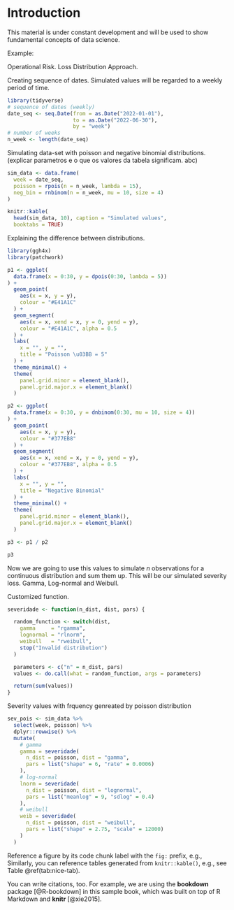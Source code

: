 # Introduction {#intro}

This material is under constant development and will be used to show fundamental concepts of data science.

Example:

Operational Risk. Loss Distribution Approach.

Creating sequence of dates. Simulated values will be regarded to a weekly period of time.

```r
library(tidyverse)
# sequence of dates (weekly)
date_seq <- seq.Date(from = as.Date("2022-01-01"),
                     to = as.Date("2022-06-30"),
                     by = "week")
# number of weeks
n_week <- length(date_seq)
```

Simulating data-set with poisson and negative binomial distributions.
(explicar parametros e o que os valores da tabela significam. abc)
```r
sim_data <- data.frame(
  week = date_seq,
  poisson = rpois(n = n_week, lambda = 15),
  neg_bin = rnbinom(n = n_week, mu = 10, size = 4)
)

knitr::kable(
  head(sim_data, 10), caption = "Simulated values",
  booktabs = TRUE)
```

Explaining the difference between distributions.

```r
library(ggh4x)
library(patchwork)

p1 <- ggplot(
  data.frame(x = 0:30, y = dpois(0:30, lambda = 5))
) +
  geom_point(
    aes(x = x, y = y),
    colour = "#E41A1C"
  ) +
  geom_segment(
    aes(x = x, xend = x, y = 0, yend = y),
    colour = "#E41A1C", alpha = 0.5
  ) +
  labs(
    x = "", y = "",
    title = "Poisson \u03BB = 5"
  ) +
  theme_minimal() +
  theme(
    panel.grid.minor = element_blank(),
    panel.grid.major.x = element_blank()
  )

p2 <- ggplot(
  data.frame(x = 0:30, y = dnbinom(0:30, mu = 10, size = 4))
) +
  geom_point(
    aes(x = x, y = y),
    colour = "#377EB8"
  ) +
  geom_segment(
    aes(x = x, xend = x, y = 0, yend = y),
    colour = "#377EB8", alpha = 0.5
  ) +
  labs(
    x = "", y = "",
    title = "Negative Binomial"
  ) +
  theme_minimal() +
  theme(
    panel.grid.minor = element_blank(),
    panel.grid.major.x = element_blank()
  )

p3 <- p1 / p2

p3
```
Now we are going to use this values to simulate $n$ observations for a continuous distribution and sum them up.
This will be our simulated severity loss.
Gamma, Log-normal and Weibull.

Customized function.


```r
severidade <- function(n_dist, dist, pars) {

  random_function <- switch(dist,
    gamma     = "rgamma",
    lognormal = "rlnorm",
    weibull   = "rweibull",
    stop("Invalid distribution")
  )

  parameters <- c("n" = n_dist, pars)
  values <- do.call(what = random_function, args = parameters)

  return(sum(values))
}
```

Severity values with frquency genreated by poisson distribution
```r

sev_pois <- sim_data %>%
  select(week, poisson) %>%
  dplyr::rowwise() %>%
  mutate(
    # gamma
    gamma = severidade(
      n_dist = poisson, dist = "gamma",
      pars = list("shape" = 6, "rate" = 0.0006)
    ),
    # log-normal
    lnorm = severidade(
      n_dist = poisson, dist = "lognormal",
      pars = list("meanlog" = 9, "sdlog" = 0.4)
    ),
    # weibull
    weib = severidade(
      n_dist = poisson, dist = "weibull",
      pars = list("shape" = 2.75, "scale" = 12000)
    )
  )
```
Reference a figure by its code chunk label with the `fig:` prefix, e.g.,  Similarly, you can reference tables generated from `knitr::kable()`, e.g., see Table \@ref(tab:nice-tab).

You can write citations, too. For example, we are using the **bookdown** package [@R-bookdown] in this sample book, which was built on top of R Markdown and **knitr** [@xie2015].
